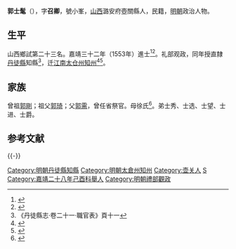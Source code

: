 {{明清人物信息框
| 姓名 = 郭士髦
| 原名 =
| 圖片名稱= 
| 圖片大小 =
| 圖片說明 = 
| 最高職務 =太仓州知州
| 國家 = 大明 
| 爵位 =
| 籍貫 = 山西潞安府壺關縣
| 族裔 = 
| 旗籍 = 
| 字號 = 
| 諡號 =
| 出生日期 =四月二十日
| 出生地點 =山西潞安府壺關縣
| 逝世日期 = 卒年不详
| 逝世地點 =
| 墓葬 =
| 配偶 = 娶徐氏
| 親屬 = 
| 出身 =
* 嘉靖二十八年己酉科舉人
* 嘉靖三十二年癸丑科同進士出身
| 經歷 =
| 著作 =  
}}
'''郭士髦'''（{{bd|？||？|catIdx=}}），字'''召卿'''，號小峯，[[山西|山西]]潞安府壺關縣人，民籍，[[明朝|明朝]]政治人物。

== 生平 ==
山西鄉試第二十三名。嘉靖三十二年（1553年）進士<ref>{{Cite book|title=《皇明贡举考》卷五|author=[[张朝瑞|张朝瑞]]|publisher=《续修四库全书》史部第828册|year=|isbn=|location=|pages=}}</ref><ref>{{Cite book|title=贡举志五种 上|author=鲁小俊，江俊伟著|publisher=武汉大学出版社|year=2009|isbn=978-7-307-07043-1|location=武汉|pages=}}</ref>。礼部观政，同年授直隸[[丹徒縣|丹徒縣]]知縣<ref>《丹徒縣志·卷二十一·職官表》頁十一</ref>，迁[[江南|江南]][[太仓州|太仓州]][[知州|知州]]<ref>{{cite news|author=长治市地方志办公室|title=壶关县进士名录|url=http://www.dfz.changzhi.gov.cn/960rn.jsp?urltype=news.NewsContentUrl&wbnewsid=232184&wbtreeid=21514|accessdate=2013-08-14|newspaper=长治市地方志办公室|deadurl=yes|archiveurl=https://web.archive.org/web/20130818220212/http://www.dfz.changzhi.gov.cn/960rn.jsp?urltype=news.NewsContentUrl&wbnewsid=232184&wbtreeid=21514|archivedate=2013-08-18}}</ref><ref>{{Cite book|title=《潞安府志》|author=王连成 点校|publisher=太原：山西古籍出版社|year=2006.12|isbn=7-80598-767-X|location=|pages=207}}</ref>。

== 家族 ==
曾祖[[郭剛|郭剛]]；祖父[[郭琦|郭琦]]；父[[郭需|郭需]]，曾任省祭官。母徐氏<ref>{{Cite book|title=天一阁藏明代科举录选刊 登科录 点校本|author=龚延明主编|publisher=宁波出版社|year=2016|isbn=978-7-5526-2320-8|location=宁波|pages=|quote=《天一閣藏明代科舉錄選刊.登科錄》之《嘉靖三十二年癸丑科登科錄》}}</ref>。弟士秀、士选、士望、士进、士爵。

==参考文献==
{{reflist}}

{{-}}
{{start box}}
{{s-off}}
{{succession box|[[趙河_(嘉靖進士)|趙河]]|[[樊倣|樊倣]]|[[南直隸|直隸]][[丹徒縣|丹徒縣]][[知縣|知縣]]|<small>嘉靖三十二年（1553年）上任</small>}}
{{end box}}
{{嘉靖三十二年癸丑科殿試金榜}}

{{DEFAULTSORT:Guo郭}}
[[Category:明朝丹徒縣知縣|Category:明朝丹徒縣知縣]]
[[Category:明朝太倉州知州|Category:明朝太倉州知州]]
[[Category:壶关人|Category:壶关人]]
[[Category:郭姓|S]]
[[Category:嘉靖二十八年己酉科舉人|Category:嘉靖二十八年己酉科舉人]]
[[Category:明朝禮部觀政|Category:明朝禮部觀政]]
